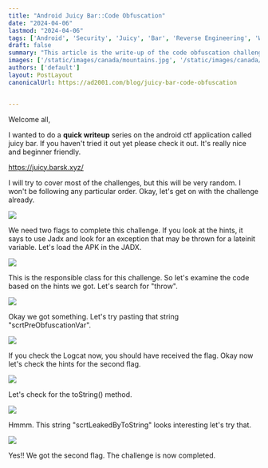 ```yaml
---
title: "Android Juicy Bar::Code Obfuscation"
date: "2024-04-06"
lastmod: "2024-04-06"
tags: ['Android', 'Security', 'Juicy', 'Bar', 'Reverse Engineering', 'Writeup']
draft: false
summary: "This article is the write-up of the code obfuscation challenge of the Android CTF Juicy Bar."
images: ['/static/images/canada/mountains.jpg', '/static/images/canada/toronto.jpg']
authors: ['default']
layout: PostLayout
canonicalUrl: https://ad2001.com/blog/juicy-bar-code-obfuscation


---
```


Welcome all,

I wanted to do a **quick writeup** series on the android ctf application called juicy bar. If you haven't tried it out yet please check it out. It's really nice and beginner friendly.

https://juicy.barsk.xyz/

I will try to cover most of the challenges, but this will be very random. I won't be following any particular order. Okay, let's get on with the challenge already.

![](/static/images/posts/code-obfuscation/1.png)

We need two flags to complete this challenge. If you look at the hints, it says to use Jadx and look for an exception that may be thrown for a lateinit variable. Let's load the APK in the JADX.

![](/static/images/posts/code-obfuscation/2.png)

This is the responsible class for this challenge. So let's examine the code based on the hints we got. Let's search for "throw".

![](/static/images/posts/code-obfuscation/3.png)

Okay we got something. Let's try pasting that string "scrtPreObfuscationVar".

![](/static/images/posts/code-obfuscation/4.png)

If you check the Logcat now, you should have received the flag. Okay now let's check the hints for the second flag.

![](/static/images/posts/code-obfuscation/5.png)

Let's check for the toString() method.

![](/static/images/posts/code-obfuscation/6.png)

Hmmm. This string "scrtLeakedByToString" looks interesting let's try that.

![](/static/images/posts/code-obfuscation/7.png)

Yes!! We got the second flag. The challenge is now completed.

